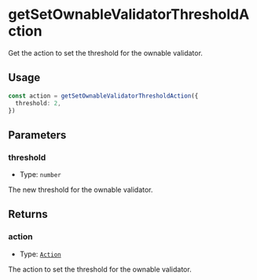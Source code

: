 # getSetOwnableValidatorThresholdAction

Get the action to set the threshold for the ownable validator.

## Usage

```typescript copy
const action = getSetOwnableValidatorThresholdAction({
  threshold: 2,
})
```

## Parameters

### threshold

- Type: `number`

The new threshold for the ownable validator.

## Returns

### action

- Type: [`Action`](/module-sdk/glossary/types#action)

The action to set the threshold for the ownable validator.
